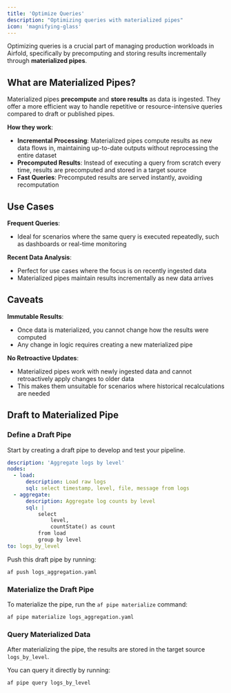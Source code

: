 ```yaml
---
title: 'Optimize Queries'
description: "Optimizing queries with materialized pipes"
icon: 'magnifying-glass'
---
```


Optimizing queries is a crucial part of managing production workloads in Airfold, specifically by precomputing and storing results incrementally through **materialized pipes**.

## What are Materialized Pipes?

Materialized pipes **precompute** and **store results** as data is ingested. They offer a more efficient way to handle repetitive or resource-intensive queries compared to draft or published pipes.

**How they work**:
- **Incremental Processing**: Materialized pipes compute results as new data flows in, maintaining up-to-date outputs without reprocessing the entire dataset
- **Precomputed Results**: Instead of executing a query from scratch every time, results are precomputed and stored in a target source
- **Fast Queries**: Precomputed results are served instantly, avoiding recomputation

## Use Cases

**Frequent Queries**:
- Ideal for scenarios where the same query is executed repeatedly, such as dashboards or real-time monitoring

**Recent Data Analysis**:
- Perfect for use cases where the focus is on recently ingested data
- Materialized pipes maintain results incrementally as new data arrives

## Caveats

**Immutable Results**:
- Once data is materialized, you cannot change how the results were computed
- Any change in logic requires creating a new materialized pipe

**No Retroactive Updates**:
- Materialized pipes work with newly ingested data and cannot retroactively apply changes to older data
- This makes them unsuitable for scenarios where historical recalculations are needed

## Draft to Materialized Pipe

### Define a Draft Pipe

Start by creating a draft pipe to develop and test your pipeline.

```yaml logs_aggregation.yaml
description: 'Aggregate logs by level'
nodes:
  - load:
      description: Load raw logs
      sql: select timestamp, level, file, message from logs
  - aggregate:
      description: Aggregate log counts by level
      sql: |
          select
              level,
              countState() as count
          from load
          group by level
to: logs_by_level
```

Push this draft pipe by running:

```
af push logs_aggregation.yaml
```

### Materialize the Draft Pipe

To materialize the pipe, run the `af pipe materialize` command:

```
af pipe materialize logs_aggregation.yaml
```

### Query Materialized Data
After materializing the pipe, the results are stored in the target source `logs_by_level`. 

You can query it directly by running:
```
af pipe query logs_by_level
```